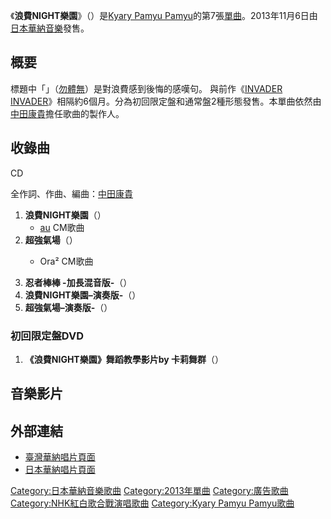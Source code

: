 {{Infobox Single
| Name            = 浪費NIGHT樂園
| Artist          = [[Kyary_Pamyu_Pamyu|Kyary Pamyu Pamyu]]
| Cover = Mottai Night Land.jpg
| Caption= 通常盤封面
| Album           = 
| B-side          = 超強氣場<br/>忍者棒棒 -加長混音版-
| Released        = 2013年11月6日
| Format          = [[CD|CD]]<br/>[[數位下載|數位下載]]
| Recorded        = 
| Genre           = [[J-POP|J-POP]]/[[電子音樂|電子音樂]]/[[流行電音|流行電音]]
| Label           = [[日本華納音樂|unBORDE]]
| Writer          = [[中田康貴|中田康貴]]
| Producer        = 中田康貴
| Certification   = 
| Chart position  = 
| Last single     = [[INVADER_INVADER|INVADER INVADER]]<br/>（2013年）
| This single     = '''浪費NIGHT樂園'''<br/>（2013年）
| Next single     = [[夢想起跑～鈴～鈴|夢想起跑～鈴～鈴]]<br/>（2014年）
}}

《'''浪費NIGHT樂園'''》（{{lang-ja|'''もったいないとらんど'''}}）是[[Kyary_Pamyu_Pamyu|Kyary Pamyu Pamyu]]的第7張[[單曲|單曲]]。2013年11月6日由[[日本華納音樂|日本華納音樂]]發售。

== 概要 ==
標題中「{{lang|ja|もったいない}}」（[[勿體無|勿體無]]）是對浪費感到後悔的感嘆句。
與前作《[[INVADER_INVADER|INVADER INVADER]]》相隔約6個月。分為初回限定盤和通常盤2種形態發售。本單曲依然由[[中田康貴|中田康貴]]擔任歌曲的製作人。

== 收錄曲 ==
; CD
全作詞、作曲、編曲：[[中田康貴|中田康貴]]

# '''浪費NIGHT樂園'''（{{lang|ja|もったいないとらんど}}） 
#* [[au|au]] CM歌曲 
# '''超強氣場'''（{{lang|ja|すんごいオーラ}}） 
#* {{link-ja|三詩達|サンスター}}Ora² CM歌曲
# '''忍者棒棒 -加長混音版-'''（{{lang|ja|にんじゃりばんばん（extended mix）}}）
# '''浪費NIGHT樂園–演奏版-'''（{{lang|ja|もったいないとらんど -instrumental-}}） 
# '''超強氣場–演奏版-'''（{{lang|ja|すんごいオーラ-instrumental-}}）

=== 初回限定盤DVD ===
# '''《浪費NIGHT樂園》舞蹈教學影片by 卡莉舞群'''（{{lang|ja|もったいないとらんど ふりつけビデオ by きゃりーダンサー}}）

== 音樂影片 ==

== 外部連結 ==
* [https://web.archive.org/web/20131102204534/http://www.warnermusic.com.tw/store/item/3491 臺灣華納唱片頁面]
* [http://wmg.jp/artist/kyary/WPZL000030735.html 日本華納唱片頁面] {{Wayback|url=http://wmg.jp/artist/kyary/WPZL000030735.html |date=20170705115932 }}

{{DEFAULTSORT: Mottai Night Land}}

{{Kyary Pamyu Pamyu}}
[[Category:日本華納音樂歌曲|Category:日本華納音樂歌曲]]
[[Category:2013年單曲|Category:2013年單曲]]
[[Category:廣告歌曲|Category:廣告歌曲]]
[[Category:NHK紅白歌合戰演唱歌曲|Category:NHK紅白歌合戰演唱歌曲]]
[[Category:Kyary_Pamyu_Pamyu歌曲|Category:Kyary Pamyu Pamyu歌曲]]